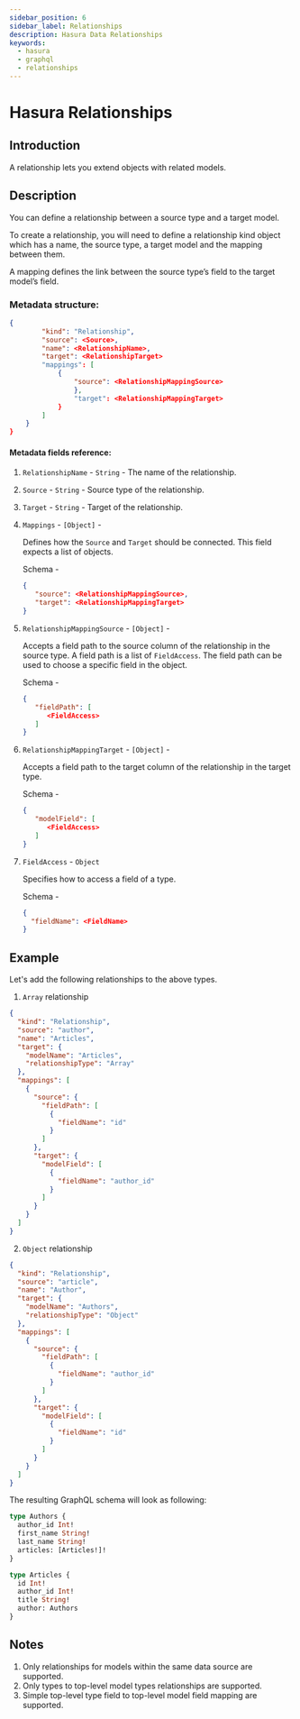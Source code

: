 ```yaml
---
sidebar_position: 6
sidebar_label: Relationships
description: Hasura Data Relationships
keywords:
  - hasura
  - graphql
  - relationships
---
```


# Hasura Relationships

## Introduction

A relationship lets you extend objects with related models.

## Description

You can define a relationship between a source type and a target model.

To create a relationship, you will need to define a relationship kind object which has a name, the source type, a target
model and the mapping between them.

A mapping defines the link between the source type’s field to the target model’s field.

### Metadata structure:

```json
{
        "kind": "Relationship",
        "source": <Source>,
        "name": <RelationshipName>,
        "target": <RelationshipTarget>
        "mappings": [
            {
                "source": <RelationshipMappingSource>
                },
                "target": <RelationshipMappingTarget>
            }
        ]
    }
}
```

#### Metadata fields reference:

1. `RelationshipName` - `String` - The name of the relationship.

2. `Source` - `String` - Source type of the relationship.

3. `Target` - `String` - Target of the relationship.

4. `Mappings` - `[Object]` -

   Defines how the `Source` and `Target` should be connected. This field expects a list of objects.

   Schema -

   ```json
   {
      "source": <RelationshipMappingSource>,
      "target": <RelationshipMappingTarget>
   }
   ```

5. `RelationshipMappingSource` - `[Object]` -

   Accepts a field path to the source column of the relationship in the source type. A field path is a list of
   `FieldAccess`. The field path can be used to choose a specific field in the object.

   Schema -

   ```json
   {
      "fieldPath": [
         <FieldAccess>
      ]
   }
   ```

6. `RelationshipMappingTarget` - `[Object]` -

   Accepts a field path to the target column of the relationship in the target type.

   Schema -

   ```json
   {
      "modelField": [
         <FieldAccess>
      ]
   }
   ```

7. `FieldAccess` - `Object`

   Specifies how to access a field of a type.

   Schema -

   ```json
   {
     "fieldName": <FieldName>
   }
   ```

## Example

Let's add the following relationships to the above types.

1. `Array` relationship

```json
{
  "kind": "Relationship",
  "source": "author",
  "name": "Articles",
  "target": {
    "modelName": "Articles",
    "relationshipType": "Array"
  },
  "mappings": [
    {
      "source": {
        "fieldPath": [
          {
            "fieldName": "id"
          }
        ]
      },
      "target": {
        "modelField": [
          {
            "fieldName": "author_id"
          }
        ]
      }
    }
  ]
}
```

2. `Object` relationship

```json
{
  "kind": "Relationship",
  "source": "article",
  "name": "Author",
  "target": {
    "modelName": "Authors",
    "relationshipType": "Object"
  },
  "mappings": [
    {
      "source": {
        "fieldPath": [
          {
            "fieldName": "author_id"
          }
        ]
      },
      "target": {
        "modelField": [
          {
            "fieldName": "id"
          }
        ]
      }
    }
  ]
}
```

The resulting GraphQL schema will look as following:

```graphql
type Authors {
  author_id Int!
  first_name String!
  last_name String!
  articles: [Articles!]!
}

type Articles {
  id Int!
  author_id Int!
  title String!
  author: Authors
}
```

## Notes

1. Only relationships for models within the same data source are supported.
2. Only types to top-level model types relationships are supported.
3. Simple top-level type field to top-level model field mapping are supported.

